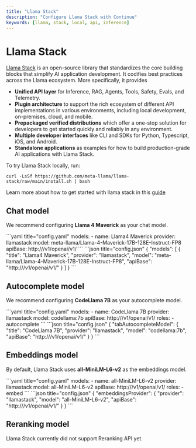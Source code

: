 ```yaml
---
title: "Llama Stack"
description: "Configure Llama Stack with Continue"
keywords: [llama, stack, local, api, inference]
---
```


# Llama Stack

[Llama Stack](https://llama-stack.readthedocs.io/en/latest/index.html) is an open-source library that standardizes the core building blocks that simplify AI application development. It codifies best practices across the Llama ecosystem. More specifically, it provides

- **Unified API layer** for Inference, RAG, Agents, Tools, Safety, Evals, and Telemetry.
- **Plugin architecture** to support the rich ecosystem of different API implementations in various environments, including local development, on-premises, cloud, and mobile.
- **Prepackaged verified distributions** which offer a one-stop solution for developers to get started quickly and reliably in any environment.
- **Multiple developer interfaces** like CLI and SDKs for Python, Typescript, iOS, and Android.
- **Standalone applications** as examples for how to build production-grade AI applications with Llama Stack.

To try Llama Stack locally, run:

```shell
curl -LsSf https://github.com/meta-llama/llama-stack/raw/main/install.sh | bash
```

Learn more about how to get started with llama stack in this [guide](https://llama-stack.readthedocs.io/en/latest/getting_started/index.html)

## Chat model

We recommend configuring **Llama 4 Maverick** as your chat model.

<Tabs>
    <Tab title="YAML">
    ```yaml title="config.yaml"
    models:
      - name: Llama4 Maverick
        provider: llamastack
        model: meta-llama/Llama-4-Maverick-17B-128E-Instruct-FP8
        apiBase: http://<llama stack endpoint>/v1/openai/v1/
    ```
    </Tab>
    <Tab title="JSON">
    ```json title="config.json"
    {
      "models": [
        {
          "title": "Llama4 Maverick",
          "provider": "llamastack",
          "model": "meta-llama/Llama-4-Maverick-17B-128E-Instruct-FP8",
          "apiBase": "http://<llama stack endpoint>/v1/openai/v1/"
        }
      ]
    }
    ```
    </Tab>
</Tabs>

## Autocomplete model

We recommend configuring **CodeLlama 7B** as your autocomplete model.

<Tabs>
   <Tab title="YAML">
   ```yaml title="config.yaml"
   models:
     - name: CodeLlama 7B
       provider: llamastack
       model: codellama:7b
       apiBase: http://<llama stack endpoint>/v1/openai/v1/
       roles:
         - autocomplete
   ```
   </Tab>
   <Tab title="JSON">
   ```json title="config.json"
   {
     "tabAutocompleteModel": {
        "title": "CodeLlama 7B",
        "provider": "llamastack",
        "model": "codellama:7b",
        "apiBase": "http://<llama stack endpoint>/v1/openai/v1/"
     }
   }
   ```
   </Tab>
</Tabs>

## Embeddings model

By default, Llama Stack uses **all-MiniLM-L6-v2** as the embeddings model.

<Tabs>
   <Tab title="YAML">
   ```yaml title="config.yaml"
   models:
     - name: all-MiniLM-L6-v2
       provider: llamastack
       model:  all-MiniLM-L6-v2
       apiBase: http://<llama stack endpoint>/v1/openai/v1/
       roles:
         - embed
   ```
   </Tab>
   <Tab title="JSON">
   ```json title="config.json"
   {
     "embeddingsProvider": {
       "provider": "llamastack",
       "model": "all-MiniLM-L6-v2",
       "apiBase": "http://<llama stack endpoint>/v1/openai/v1/"
     }
   }
   ```
   </Tab>
</Tabs>

## Reranking model

Llama Stack currently did not support Reranking API yet.

